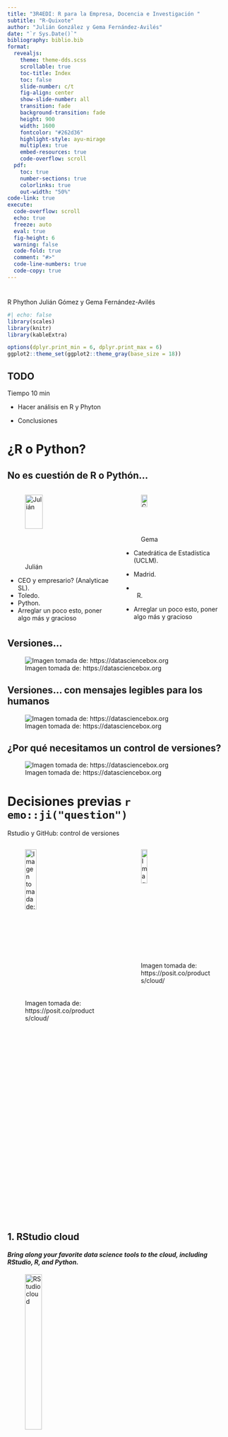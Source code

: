 ```yaml
---
title: "3R4EDI: R para la Empresa, Docencia e Investigación "
subtitle: "R-Quixote"
author: "Julián González y Gema Fernández-Avilés"
date: "`r Sys.Date()`"
bibliography: biblio.bib
format:
  revealjs:
    theme: theme-dds.scss
    scrollable: true
    toc-title: Index
    toc: false
    slide-number: c/t
    fig-align: center
    show-slide-number: all
    transition: fade
    background-transition: fade
    height: 900
    width: 1600
    fontcolor: "#262d36"
    highlight-style: ayu-mirage
    multiplex: true
    embed-resources: true
    code-overflow: scroll
  pdf:
    toc: true
    number-sections: true
    colorlinks: true
    out-width: "50%"
code-link: true
execute:
  code-overflow: scroll
  echo: true
  freeze: auto
  eval: true
  fig-height: 6
  warning: false
  code-fold: true
  comment: "#>"
  code-line-numbers: true
  code-copy: true
---
```


#  {#title-slide data-menu-title="R, docencia y ciencia de datos"} 

[R]{.custom-title-1} [Phython]{.custom-title-2} [Julián Gómez y Gema Fernández-Avilés]{.custom-author}



```r
#| echo: false
library(scales)
library(knitr)
library(kableExtra)

options(dplyr.print_min = 6, dplyr.print_max = 6)
ggplot2::theme_set(ggplot2::theme_gray(base_size = 18))
```


## TODO

Tiempo 10 min

-   Hacer análisis en R y Phyton

-   Conclusiones



# ¿R o Python? {background-color="#017eae"}

## No es cuestión de R o Pythón...

::: columns
::: {.column width="50%"}
![Julián](img/julian.png){width="50%"}

- CEO y empresario? (Analyticae SL).
- Toledo.
- Python.
- Arreglar un poco esto, poner algo más y gracioso



:::

::: {.column width="50%"}
![Gema](img/gema.jpg){width="30%"}

- Catedrática de Estadística (UCLM).

- Madrid.

- R.
- Arreglar un poco esto, poner algo más y gracioso

:::
:::


## Versiones...

![Imagen tomada de: https://datasciencebox.org](img/04-lego-steps.png)

## Versiones... con mensajes legibles para los humanos

![Imagen tomada de: https://datasciencebox.org](img/04-lego-steps-commit-messages.png)

## ¿Por qué necesitamos un control de versiones?

![Imagen tomada de: https://datasciencebox.org](img/04-phd_comics_vc.png)



# Decisiones previas `r emo::ji("question")` {background-color="#017eae"}

Rstudio y GitHub: control de versiones 

::: columns
::: {.column width="50%"}

![Imagen tomada de: https://posit.co/products/cloud/](img/posit_cloud.png){width="40%"}
:::

::: {.column width="50%"}
![Imagen tomada de: https://posit.co/products/cloud/](img/04-github-logo.png){width="30%"}
:::
:::

## 1. RStudio cloud

#### *Bring along your favorite data science tools to the cloud, including RStudio, R, and Python.*

![RStudio cloud](img/posit_gema.png){width="30%"}


## 2. GitHub


-   Git es un sistema de control de versiones, como las funciones de "Control de cambios" de Microsoft Word.

-   Es el más popular.
-   GitHub el "alojamiento" de los proyectos Git de internet -- como DropBox mucho mejor.

![RStudio cloud](img/github_gema.png){width="30%"}


## 3. ¿Cómo trabajar con Git y GitHub en Rstudio?

![Imagen tomada de: https://datasciencebox.org](img/04-whole-game-01.png)

## 3. ¿Cómo trabajar con Git y GitHub en Rstudio?

![Imagen tomada de: https://datasciencebox.org](img/04-whole-game-02.png)

## 3. ¿Cómo trabajar con Git y GitHub en Rstudio?

![Imagen tomada de: https://datasciencebox.org](img/04-whole-game-03.png)

## 3. ¿Cómo trabajar con Git y GitHub en Rstudio?

![Imagen tomada de: https://datasciencebox.org](img/04-whole-game-04.png)



## Veamos un caso real y sencillo

![Imagen tomada de: https://ine.es](img/censo.png)

## Metodología CRIPS-DM para ciencia de datos: 6 pasos básicos

![Imagen tomada de: https://ruthsitorus.medium.com/mempelajari-modeling-cross-industry-standard-process-for-data-mining-atau-crisp-dm-166735c14159](img/crisp-dm.png)




## Etapa 1: entendimiento del negocio: 

algo del censo del INE

::: panel-tabset

### R
```r

```

### Python
```python

```
:::




## Etapa 2: Entendimiento de los datos

Webscraping y estructura de los datos

::: panel-tabset
### R

```r
library(httr)

# Url base del servio API del Censo
url <- "https://www.ine.es/Censo2021/api"

# Consulta a la base de datos
# Resultados por provincia. PoblaciÃ³n por sexo, nacionalidad (española/extranjera) y edad (grandes grupos)
consulta <- '{"idioma":"ES", "metrica":["SPERSONAS"], "tabla":"per.ppal", "variables": ["ID_RESIDENCIA_N1", "ID_NACIONALIDAD_N1", "ID_SEXO", "ID_GRAN_GRUPO_EDAD"]}'

# Llamada a la API utilizando método POST
response <- VERB("POST", url, 
                  body =  consulta, 
                  content_type("application/json"),
                  accept("application/json"),
                  encode = "json")


# Obtenemos el contenido de la respuesta, que contiene tanto los datos como los metadatos
contenido <- content(response, "text")

# La cadena de texto internamente es un json
contenido <- jsonlite::fromJSON(contenido)

# Data frame con los datos
datos <- contenido$data
```


### Python
```python
#| eval: true
import requests
import json

# Url base del servio API del Censo
url = 'https://www.ine.es/Censo2021/api'

# Datos en formato JSON que enviaremos en la solicitud POST
data = {
    'idioma':'ES',
    'metrica':['SPERSONAS'],
    'tabla':'per.ppal',
    'variables': ['ID_RESIDENCIA_N1', 'ID_NACIONALIDAD_N1', 'ID_SEXO', 'ID_GRAN_GRUPO_EDAD']
}

data_json = json.dumps(data)
headers = {'Content-Type': 'application/json'}


response = requests.post(url, data=data_json, headers=headers)
  # Verificamos el código de estado de la respuesta (200 para éxito)
if response.status_code == 200:
    respuesta_json = response.json()
    print('Respuesta de la API:')
    print(respuesta_json)
else:
    print('Error en la solicitud. Código de estado:', response.status_code)
```
:::


## Etapa 3:  Preparación de los datos

::: panel-tabset
### R
```r

```

### Python
```python

```
:::




## Etapa 4:  Modelado

::: panel-tabset
### R
```r

```

### Python
```python

```
:::



## Etapa 5:  Evaluación

::: panel-tabset
### R
```r

```

### Python
```python

```
:::


## Etapa 6:  Despliegue

::: panel-tabset
### R
```r

```

### Python
```python

```
:::



## Conclusiones

+ una

+ dos...





## Referencias

-   [Happy Git and GitHub for the useR](https://happygitwithr.com/). Libro imprescindible.

-   [Cómo usar Git/GitHub con R](http://destio.us.es/calvo/asignaturas/ge_esco/tutorialusargitgithubrstudio/UsarGitGithubconRStudio.html). Muy didáctico, sencillo y en español.

- Alguna de R

- Alguna de python